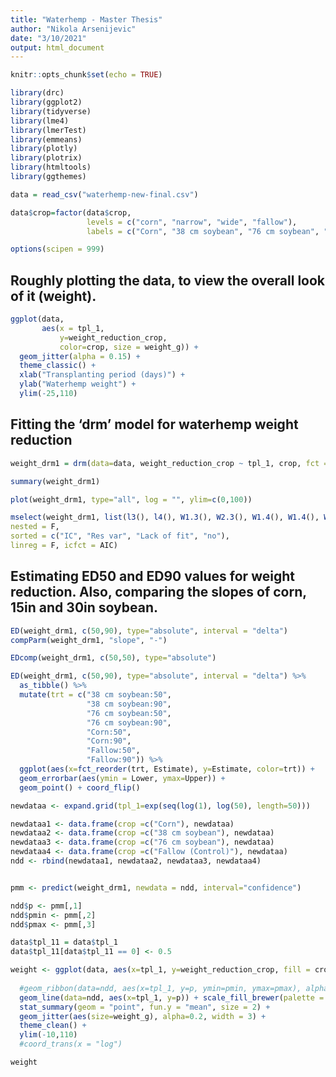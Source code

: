 ```yaml
---
title: "Waterhemp - Master Thesis"
author: "Nikola Arsenijevic"
date: "3/10/2021"
output: html_document
---
```


```r
knitr::opts_chunk$set(echo = TRUE)
```

```r
library(drc)
library(ggplot2)
library(tidyverse)
library(lme4)
library(lmerTest)
library(emmeans)
library(plotly)
library(plotrix)
library(htmltools)
library(ggthemes)
```

```r
data = read_csv("waterhemp-new-final.csv")

data$crop=factor(data$crop, 
                 levels = c("corn", "narrow", "wide", "fallow"), 
                 labels = c("Corn", "38 cm soybean", "76 cm soybean", "Fallow (Control)"))

options(scipen = 999)
```

## Roughly plotting the data, to view the overall look of it (weight).
```r
ggplot(data, 
       aes(x = tpl_1, 
           y=weight_reduction_crop, 
           color=crop, size = weight_g)) + 
  geom_jitter(alpha = 0.15) + 
  theme_classic() +
  xlab("Transplanting period (days)") +
  ylab("Waterhemp weight") +
  ylim(-25,110)
```



## Fitting the 'drm' model for waterhemp weight reduction
```r
weight_drm1 = drm(data=data, weight_reduction_crop ~ tpl_1, crop, fct = W2.4(fixed = c(NA,0,100,NA), names = c("slope","lower", "upper", "ec50")))

summary(weight_drm1)

plot(weight_drm1, type="all", log = "", ylim=c(0,100))

```


```r
mselect(weight_drm1, list(l3(), l4(), W1.3(), W2.3(), W1.4(), W1.4(), W2.4()),
nested = F,
sorted = c("IC", "Res var", "Lack of fit", "no"),
linreg = F, icfct = AIC)
```

## Estimating ED50 and ED90 values for weight reduction. Also, comparing the slopes of corn, 15in and 30in soybean.
```r
ED(weight_drm1, c(50,90), type="absolute", interval = "delta")
compParm(weight_drm1, "slope", "-")

EDcomp(weight_drm1, c(50,50), type="absolute")
```


```r
ED(weight_drm1, c(50,90), type="absolute", interval = "delta") %>%
  as_tibble() %>%
  mutate(trt = c("38 cm soybean:50",
                 "38 cm soybean:90",
                 "76 cm soybean:50",
                 "76 cm soybean:90",
                 "Corn:50",
                 "Corn:90",
                 "Fallow:50",
                 "Fallow:90")) %>%
  ggplot(aes(x=fct_reorder(trt, Estimate), y=Estimate, color=trt)) +
  geom_errorbar(aes(ymin = Lower, ymax=Upper)) +
  geom_point() + coord_flip()
```


```r
newdataa <- expand.grid(tpl_1=exp(seq(log(1), log(50), length=50)))

newdataa1 <- data.frame(crop =c("Corn"), newdataa)
newdataa2 <- data.frame(crop =c("38 cm soybean"), newdataa)
newdataa3 <- data.frame(crop =c("76 cm soybean"), newdataa)
newdataa4 <- data.frame(crop =c("Fallow (Control)"), newdataa)
ndd <- rbind(newdataa1, newdataa2, newdataa3, newdataa4)


pmm <- predict(weight_drm1, newdata = ndd, interval="confidence")

ndd$p <- pmm[,1]
ndd$pmin <- pmm[,2]
ndd$pmax <- pmm[,3]

data$tpl_11 = data$tpl_1
data$tpl_11[data$tpl_11 == 0] <- 0.5
```


```r
weight <- ggplot(data, aes(x=tpl_1, y=weight_reduction_crop, fill = crop, color=crop)) + 
  
  #geom_ribbon(data=ndd, aes(x=tpl_1, y=p, ymin=pmin, ymax=pmax), alpha=0.25) + 
  geom_line(data=ndd, aes(x=tpl_1, y=p)) + scale_fill_brewer(palette = "Set1") +
  stat_summary(geom = "point", fun.y = "mean", size = 2) +
  geom_jitter(aes(size=weight_g), alpha=0.2, width = 3) +
  theme_clean() +
  ylim(-10,110)
  #coord_trans(x = "log")

weight
```